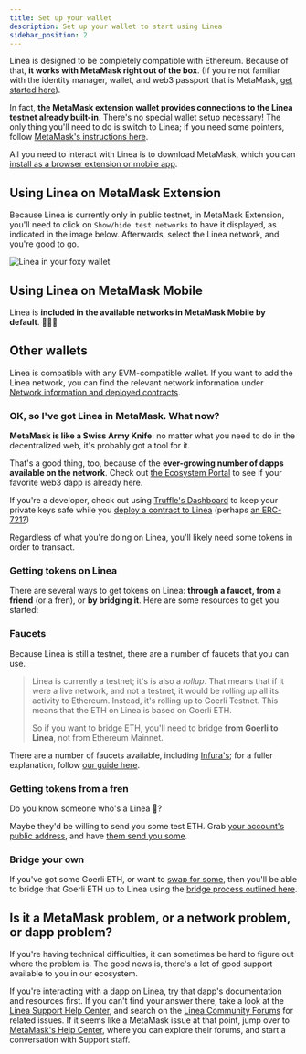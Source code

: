 ```yaml
---
title: Set up your wallet
description: Set up your wallet to start using Linea
sidebar_position: 2
---
```




Linea is designed to be completely compatible with Ethereum. Because of that, **it works with MetaMask right out of the box**. (If you're not familiar with the identity manager, wallet, and web3 passport that is MetaMask, [get started here](https://support.metamask.io/hc/en-us/articles/360015489531)).

In fact, **the MetaMask extension wallet provides connections to the Linea testnet already built-in**. There's no special wallet setup necessary! The only thing you'll need to do is switch to Linea; if you need some pointers, follow [MetaMask's instructions here](https://support.metamask.io/hc/en-us/articles/16367251716251).

All you need to interact with Linea is to download MetaMask, which you can [install as a browser extension or mobile app](https://metamask.io/download/).

## Using Linea on MetaMask Extension

Because Linea is currently only in public testnet, in MetaMask Extension, you'll need to click on `Show/hide test networks` to have it displayed, as indicated in the image below. Afterwards, select the Linea network, and you're good to go.


<img src={metamaskwallet} alt="Linea in your foxy wallet"></img>

## Using Linea on MetaMask Mobile

Linea is **included in the available networks in MetaMask Mobile by default**. 💖🦊🚀

## Other wallets

Linea is compatible with any EVM-compatible wallet. If you want to add the Linea network, you can find the relevant network information under [Network information and deployed contracts](../developers/useful-info.md#network-information).

### OK, so I've got Linea in MetaMask. What now?

**MetaMask is like a Swiss Army Knife**: no matter what you need to do in the decentralized web, it's probably got a tool for it.

That's a good thing, too, because of the **ever-growing number of dapps available on the network**. Check out [the Ecosystem Portal](https://goerli.linea.build/explore) to see if your favorite web3 dapp is already here.

If you're a developer, check out using [Truffle's Dashboard](https://trufflesuite.com/blog/introducing-truffle-dashboard/) to keep your private keys safe while you [deploy a contract to Linea](https://docs.linea.build/developers/quickstart/deploy-smart-contract/truffle) (perhaps [an ERC-721?](https://levelup.gitconnected.com/deploy-an-erc-721-contract-on-linea-using-infura-and-truffle-27e5c15c401f))

Regardless of what you're doing on Linea, you'll likely need some tokens in order to transact.

### Getting tokens on Linea

There are several ways to get tokens on Linea: **through a faucet, from a friend** (or a fren), or **by bridging it**. Here are some resources to get you started:

### Faucets

Because Linea is still a testnet, there are a number of faucets that you can use.

> Linea is currently a testnet; it's is also a _rollup_. That means that if it were a live network, and not a testnet, it would be rolling up all its activity to Ethereum. Instead, it's rolling up to Goerli Testnet. This means that the ETH on Linea is based on Goerli ETH.
>
> So if you want to bridge ETH, you'll need to bridge **from Goerli to Linea**, not from Ethereum Mainnet.

There are a number of faucets available, including [Infura's](https://www.infura.io/faucet/linea); for a fuller explanation, follow [our guide here](fund.md).

### Getting tokens from a fren

Do you know someone who's a Linea 🐳?

Maybe they'd be willing to send you some test ETH. Grab [your account's public address](https://support.metamask.io/hc/en-us/articles/360015289512), and have [them send you some](transfer-funds.md).

### Bridge your own

If you've got some Goerli ETH, or want to [swap for some](https://support.metamask.io/hc/en-us/articles/4415426473499-Third-party-swaps-platforms), then you'll be able to bridge that Goerli ETH up to Linea using the [bridge process outlined here](./bridge-funds).

## Is it a MetaMask problem, or a network problem, or dapp problem?

If you're having technical difficulties, it can sometimes be hard to figure out where the problem is. The good news is, there's a lot of good support available to you in our ecosystem.

If you're interacting with a dapp on Linea, try that dapp's documentation and resources first. If you can't find your answer there, take a look at the [Linea Support Help Center](https://support.linea.build), and search on the [Linea Community Forums](https://community.linea.build) for related issues. If it seems like a MetaMask issue at that point, jump over to [MetaMask's Help Center](https://support.metamask.io), where you can explore their forums, and start a conversation with Support staff.
